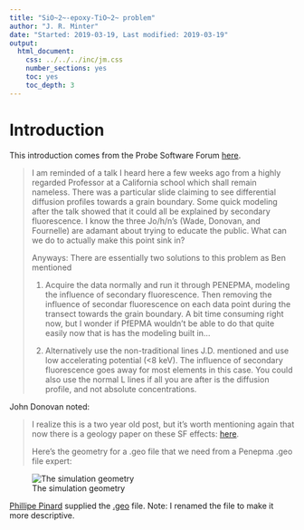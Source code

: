 ```yaml
---
title: "SiO~2~-epoxy-TiO~2~ problem"
author: "J. R. Minter"
date: "Started: 2019-03-19, Last modified: 2019-03-19"
output:
  html_document:
    css: ../../../inc/jm.css
    number_sections: yes
    toc: yes
    toc_depth: 3
---
```


# Introduction

This introduction comes from the Probe Software Forum [here](https://probesoftware.com/smf/index.php?topic=58.msg8146#msg8146).

> I am reminded of a talk I heard here a few weeks ago from a highly regarded
> Professor at a California school which shall remain nameless.  There was a
> particular slide claiming to see differential diffusion profiles towards a
> grain boundary.  Some quick modeling after the talk showed that it could all
> be explained by secondary fluorescence.  I know the three Jo/h/n's (Wade,
> Donovan, and Fournelle) are adamant about trying to educate the public.
> What can we do to actually make this point sink in? 
> 
> Anyways:  There are essentially two solutions to this problem as Ben mentioned
> 
> 1. Acquire the data normally and run it through PENEPMA, modeling the influence
> of secondary fluorescence.  Then removing the influence of secondar
> fluorescence on each data point during the transect towards the grain boundary.
> A bit time consuming right now, but I wonder if PfEPMA wouldn't be able to do
> that quite easily now that is has the modeling built in...
> 
> 2. Alternatively use the non-traditional lines J.D. mentioned and use low
> accelerating potential (<8 keV).  The influence of secondary fluorescence goes
> away for most elements in this case.  You could also use the normal L lines
> if all you are after is the diffusion profile, and not absolute concentrations.

John Donovan noted:

> I realize this is a two year old post, but it's worth mentioning again that
> now there is a geology paper on these SF effects:
> [here](https://www.sciencedirect.com/science/article/pii/S0009254118302304).
>
> Here's the geometry for a .geo file that we need from a Penepma .geo file
> expert:

![The simulation geometry](./inc/diagram.png)


[Phillipe Pinard](https://probesoftware.com/smf/index.php?topic=58.msg8172#msg8172)
supplied the [.geo](./inc/sio2-epoxy-tio2.geo) file. Note: I renamed the file to
make it more descriptive.
